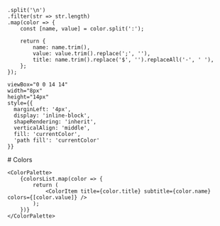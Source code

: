 
    .split('\n')
    .filter(str => str.length)
    .map(color => {
        const [name, value] = color.split(':');

        return {
            name: name.trim(),
            value: value.trim().replace(';', ''),
            title: name.trim().replace('$', '').replaceAll('-', ' '),
        };
    });

    viewBox="0 0 14 14"
    width="8px"
    height="14px"
    style={{
      marginLeft: '4px',
      display: 'inline-block',
      shapeRendering: 'inherit',
      verticalAlign: 'middle',
      fill: 'currentColor',
      'path fill': 'currentColor'
    }}
>
  <path d="m11.1 7.35-5.5 5.5a.5.5 0 0 1-.7-.7L10.04 7 4.9 1.85a.5.5 0 1 1 .7-.7l5.5 5.5c.2.2.2.5 0 .7Z" />
</svg>

<Meta title="Styling/Colors" />

<div className="sb-container">
  <div className='sb-section-title'>
    # Colors

    <ColorPalette>
        {colorsList.map(color => {
            return (
                <ColorItem title={color.title} subtitle={color.name} colors={[color.value]} />
            );
        })}
    </ColorPalette>
  </div>
</div>
